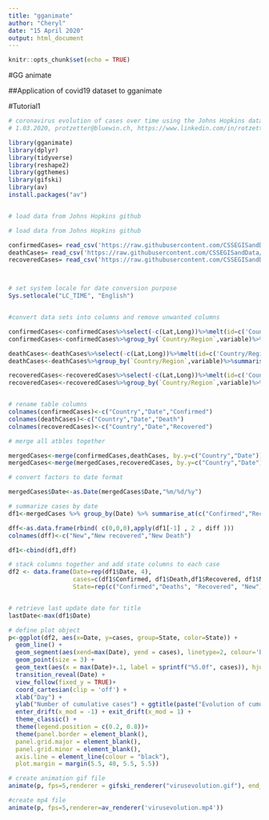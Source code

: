 ```yaml
---
title: "gganimate"
author: "Cheryl"
date: "15 April 2020"
output: html_document
---
```


```r
knitr::opts_chunk$set(echo = TRUE)
```

#GG animate


##Application of covid19 dataset to gganimate

#Tutorial1
```r
# coronavirus evolution of cases over time using the Johns Hopkins data set
# 1.03.2020, protzetter@bluewin.ch, https://www.linkedin.com/in/rotzetter/

library(gganimate)
library(dplyr)
library(tidyverse)
library(reshape2)
library(ggthemes)
library(gifski)
library(av)
install.packages("av")


# load data from Johns Hopkins github

# load data from Johns Hopkins github

confirmedCases= read_csv('https://raw.githubusercontent.com/CSSEGISandData/COVID-19/master/csse_covid_19_data/csse_covid_19_time_series/time_series_covid19_confirmed_global.csv')
deathCases= read_csv('https://raw.githubusercontent.com/CSSEGISandData/COVID-19/master/csse_covid_19_data/csse_covid_19_time_series/time_series_covid19_deaths_global.csv')
recoveredCases= read_csv('https://raw.githubusercontent.com/CSSEGISandData/COVID-19/master/csse_covid_19_data/csse_covid_19_time_series/time_series_covid19_recovered_global.csv')



# set system locale for date conversion purpose
Sys.setlocale("LC_TIME", "English")


#convert data sets into columns and remove unwanted columns

confirmedCases<-confirmedCases%>%select(-c(Lat,Long))%>%melt(id=c('Country/Region','Province/State'))
confirmedCases<-confirmedCases%>%group_by(`Country/Region`,variable)%>%summarise(Confirmed=sum(value))

deathCases<-deathCases%>%select(-c(Lat,Long))%>%melt(id=c('Country/Region','Province/State'))
deathCases<-deathCases%>%group_by(`Country/Region`,variable)%>%summarise(Deaths=sum(value))

recoveredCases<-recoveredCases%>%select(-c(Lat,Long))%>%melt(id=c('Country/Region','Province/State'))
recoveredCases<-recoveredCases%>%group_by(`Country/Region`,variable)%>%summarise(Recovered=sum(value))


# rename table columns
colnames(confirmedCases)<-c("Country","Date","Confirmed")
colnames(deathCases)<-c("Country","Date","Death")
colnames(recoveredCases)<-c("Country","Date","Recovered")

# merge all atbles together

mergedCases<-merge(confirmedCases,deathCases, by.y=c("Country","Date"))
mergedCases<-merge(mergedCases,recoveredCases, by.y=c("Country","Date"))

# convert factors to date format

mergedCases$Date<-as.Date(mergedCases$Date,"%m/%d/%y")

# summarize cases by date
df1<-mergedCases %>% group_by(Date) %>% summarise_at(c("Confirmed","Recovered","Death"),sum)

dff<-as.data.frame(rbind( c(0,0,0),apply(df1[-1] , 2 , diff )))
colnames(dff)<-c("New","New recovered","New Death")

df1<-cbind(df1,dff)

# stack columns together and add state columns to each case
df2 <- data.frame(Date=rep(df1$Date, 4), 
                  cases=c(df1$Confirmed, df1$Death,df1$Recovered, df1$New), 
                  State=rep(c("Confirmed","Deaths", "Recovered", "New"), each=nrow(df1)))


# retrieve last update date for title
lastDate<-max(df1$Date)

# define plot object
p<-ggplot(df2, aes(x=Date, y=cases, group=State, color=State)) +
  geom_line() +
  geom_segment(aes(xend=max(Date), yend = cases), linetype=2, colour='blue') +
  geom_point(size = 3) + 
  geom_text(aes(x = max(Date)+.1, label = sprintf("%5.0f", cases)), hjust=-0.5) +
  transition_reveal(Date) + 
  view_follow(fixed_y = TRUE)+
  coord_cartesian(clip = 'off') + 
  xlab("Day") +
  ylab("Number of cumulative cases") + ggtitle(paste("Evolution of cumulative cases over time as of ",lastDate)) +
  enter_drift(x_mod = -1) + exit_drift(x_mod = 1) +
  theme_classic() +
  theme(legend.position = c(0.2, 0.8))+
  theme(panel.border = element_blank(),
  panel.grid.major = element_blank(),
  panel.grid.minor = element_blank(),
  axis.line = element_line(colour = "black"),
  plot.margin = margin(5.5, 40, 5.5, 5.5))

# create animation gif file
animate(p, fps=5,renderer = gifski_renderer("virusevolution.gif"), end_pause = 10)

#create mp4 file
animate(p, fps=5,renderer=av_renderer('virusevolution.mp4'))
```


